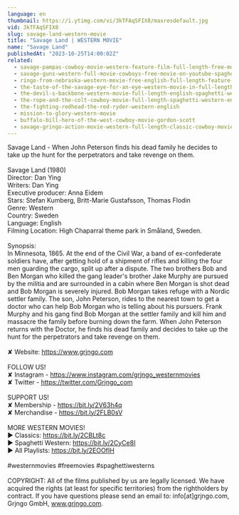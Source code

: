 ```yaml
---
language: en
thumbnail: https://i.ytimg.com/vi/3kTFAqSFIX8/maxresdefault.jpg
vid: 3kTFAqSFIX8
slug: savage-land-western-movie
title: "Savage Land | WESTERN MOVIE"
name: "Savage Land"
publishedAt: "2023-10-25T14:00:02Z"
related:
  - savage-pampas-cowboy-movie-western-feature-film-full-length-free-movies-on-youtube
  - savage-guns-western-full-movie-cowboys-free-movie-on-youtube-spaghetti-western
  - ringo-from-nebraska-western-movie-free-english-full-length-feature-film-spaghetti-western
  - the-taste-of-the-savage-eye-for-an-eye-western-movie-in-full-length-english-free-feature-film
  - the-devil-s-backbone-western-movie-full-length-english-spaghetti-western-cowboyfilm-watchfree
  - the-rope-and-the-colt-cowboy-movie-full-length-spaghetti-western-english-free-full-westerns
  - the-fighting-redhead-the-red-ryder-western-english
  - mission-to-glory-western-movie
  - buffalo-bill-hero-of-the-west-cowboy-movie-gordon-scott
  - savage-gringo-action-movie-western-full-length-classic-cowboy-movie-english
---
```


Savage Land - When John Peterson finds his dead family he decides to take up the hunt for the perpetrators and take revenge on them.<br />
<br />
Savage Land (1980)<br />
Director: Dan Ying<br />
Writers: Dan Ying<br />
Executive producer: Anna Eidem<br />
Stars: Stefan Kumberg, Britt-Marie Gustafsson, Thomas Flodin<br />
Genre: Western<br />
Country: Sweden<br />
Language: English<br />
Filming Location: High Chaparral theme park in Småland, Sweden.<br />
<br />
Synopsis:<br />
In Minnesota, 1865. At the end of the Civil War, a band of ex-confederate soldiers have, after getting hold of a shipment of rifles and killing the four men guarding the cargo, split up after a dispute. The two brothers Bob and Ben Morgan who killed the gang leader's brother Jake Murphy are pursued by the militia and are surrounded in a cabin where Ben Morgan is shot dead and Bob Morgan is severely injured. Bob Morgan takes refuge with a Nordic settler family. The son, John Peterson, rides to the nearest town to get a doctor who can help Bob Morgan who is telling about his pursuers. Frank Murphy and his gang find Bob Morgan at the settler family and kill him and massacre the family before burning down the farm. When John Peterson returns with the Doctor, he finds his dead family and decides to take up the hunt for the perpetrators and take revenge on them.<br />
<br />
✘ Website: https://www.grjngo.com<br />
<br />
FOLLOW US!<br />
✘ Instagram - https://www.instagram.com/grjngo_westernmovies<br />
✘ Twitter - https://twitter.com/Grjngo_com<br />
<br />
SUPPORT US!<br />
✘ Membership - https://bit.ly/2V63h4q<br />
✘ Merchandise - https://bit.ly/2FLB0sV<br />
<br />
MORE WESTERN MOVIES! <br />
► Classics: https://bit.ly/2CBLt8c <br />
► Spaghetti Western: https://bit.ly/2CyCe8I <br />
► All Playlists: https://bit.ly/2EOOfIH <br />
<br />
#westernmovies #freemovies #spaghettiwesterns<br />
<br />
COPYRIGHT: All of the films published by us are legally licensed. We have acquired the rights (at least for specific territories) from the rightholders by contract. If you have questions please send an email to: info[at]grjngo.com, Grjngo GmbH, www.grjngo.com.